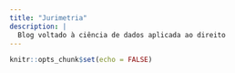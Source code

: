 ```yaml
---
title: "Jurimetria"
description: |
  Blog voltado à ciência de dados aplicada ao direito
---
```


```r
knitr::opts_chunk$set(echo = FALSE)
```

